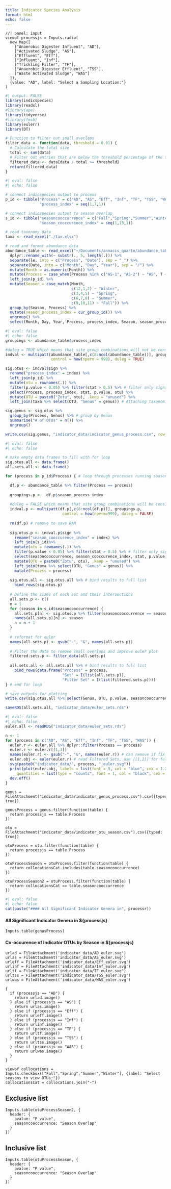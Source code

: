 ```yaml
---
title: Indicator Species Analysis
format: html
echo: false
---
```


```ojs
//| panel: input
viewof processjs = Inputs.radio(
  new Map([
    ["Anaerobic Digester Influent", "AD"], 
    ["Activated Sludge", "AS"], 
    ["Effluent", "Eff"], 
    ["Influent", "Inf"], 
    ["Trickling Filter", "TF"], 
    ["Anaerobic Digester Effluent", "TSS"], 
    ["Waste Activated Sludge", "WAS"]
  ]),
  {value: "AD", label: "Select a Sampling Location:"}
)
```

```r
#| output: FALSE
library(indicspecies)
library(readxl)
#library(ape)
library(tidyverse)
#library(fmsb)
library(eulerr)
library(DT)

# Function to filter out small overlaps
filter_data <- function(data, threshold = 0.01) {
  # Calculate the total size
  total <- sum(data)
  # Filter out entries that are below the threshold percentage of the total size
  filtered_data <- data[data / total >= threshold]
  return(filtered_data)
}
```

```r
#| eval: false
#| echo: false

# connect indicspecies output to process
p_id <- tibble("Process" = c("AD", "AS", "Eff", "Inf", "TF", "TSS", "WAS"),
               "process_index" = seq(1,7,1))

# connect indicspecies output to season overlap
s_id <- tibble("seasoncooccurrence" = c("Fall","Spring","Summer","Winter","Fall-Spring","Fall-Summer","Fall-Winter","Spring-Summer","Spring-Winter","Summer-Winter","Fall-Spring-Summer","Fall-Spring-Winter","Fall-Summer-Winter","Spring-Summer-Winter","Fall-Spring-Summer-Winter"),
               "season_cooccurence_index" = seq(1,15,1))

# read taxonomy data
taxa <- read_excel("./tax.xlsx")

# read and format abundance data
abundance_table <- read_excel("~/Documents/annacis_quarto/abundance_table.xlsx") %>% 
  dplyr::rename_with(~ substr(., 5, length(.))) %>% 
  separate(le, into = c("Process", "Date"), sep = "_") %>% 
  separate(Date, into = c("Month", "Day", "Year"), sep = "/") %>% 
  mutate(Month = as.numeric(Month)) %>% 
  mutate(Process = case_when(Process %in% c("AS-1", "AS-2") ~ "AS", T ~ Process)) %>% 
  left_join(p_id) %>%
  mutate(Season = case_match(Month,
                             c(12,1,2) ~ "Winter",
                             c(3,4,5) ~ "Spring",
                             c(6,7,8) ~ "Summer",
                             c(9,10,11) ~ "Fall")) %>% 
  group_by(Season, Process) %>%
  mutate(season_process_index = cur_group_id()) %>%
  ungroup() %>% 
  select(Month, Day, Year, Process, process_index, Season, season_process_index, everything())
```

```r
#| eval: false
#| echo: false
groupings <- abundance_table$process_index

#duleg = TRUE which means that site group combinations will not be considered
indval <- multipatt(abundance_table[,c(8:ncol(abundance_table))], groupings, 
                    control = how(nperm = 999), duleg = TRUE) 

sig.otus <- indval$sign %>%
  rename("process_index" = index) %>% 
  left_join(p_id) %>% 
  mutate(otu = rownames(.)) %>% 
  filter(p.value < 0.05) %>% filter(stat > 0.5) %>% # filter only significant results
  select(Process, process_index, stat, p.value, otu) %>% 
  mutate(OTU = paste0("Zotu", otu), .keep = "unused") %>% 
  left_join(taxa %>% select(OTU, "Genus" = genus)) # Attaching taxonomic informaiton to indicator species

sig.genus <- sig.otus %>% 
  group_by(Process, Genus) %>% # group by Genus
  summarise("# of OTUs" = n()) %>% 
  ungroup()

write.csv(sig.genus, "indicator_data/indicator_genus_process.csv", row.names = F) # save output for plotting
```

```r
#| eval: false
#| echo: false

# make empty data frames to fill with for loop
sig.otus.all <- data.frame()
all.sets.all <- data.frame()

for (process in p_id$Process) { # loop through processes running season overlap analysis for each

  df.p <- abundance_table %>% filter(Process == process)
  
  groupings.p <-  df.p$season_process_index
  
  #duleg = FALSE which means that site group combinations will be considered
  indval.p <- multipatt(df.p[,c(8:ncol(df.p))], groupings.p, 
                         control = how(nperm=999), duleg = FALSE) 
  
  rm(df.p) # remove to save RAM
  
  sig.otus.p <- indval.p$sign %>% 
    rename("season_cooccurence_index" = index) %>% 
    left_join(s_id)%>%
    mutate(otu = rownames(.)) %>% 
    filter(p.value < 0.05) %>% filter(stat > 0.5) %>% # filter only significant results
    select(seasoncooccurrence, season_cooccurence_index, stat, p.value, otu) %>% 
    mutate(OTU = paste0("Zotu", otu), .keep = "unused") %>% 
    left_join(taxa %>% select(OTU, "Genus" = genus)) %>% 
    mutate(Process = process)
  
  sig.otus.all <- sig.otus.all %>% # bind results to full list
    bind_rows(sig.otus.p) 
  
  # Define the sizes of each set and their intersections
  all.sets.p <- c()
  n = 1
  for (season in s_id$seasoncooccurrence) {
    all.sets.p[n] <- sig.otus.p %>% filter(seasoncooccurrence == season) %>% nrow()
    names(all.sets.p)[n] <- season
    n = n + 1
  }
  
  # reformat for euler
  names(all.sets.p) <- gsub("-", "&", names(all.sets.p))
  
  # Filter the data to remove small overlaps and improve euler plot
  filtered.sets.p <- filter_data(all.sets.p)
  
  all.sets.all <- all.sets.all %>% # bind results to full list
    bind_rows(data.frame("Process" = process, 
                         "Set" = I(list(all.sets.p)),
                         "Filter Set" = I(list(filtered.sets.p))))
} # end for loop

# save outputs for plotting
write.csv(sig.otus.all %>% select(Genus, OTU, p.value, seasoncooccurrence, Process), "indicator_data/indicator_otu_season.csv", row.names = F)

saveRDS(all.sets.all, "indicator_data/euler_sets.rds")
```

```r
#| eval: false
#| echo: false
euler.all <- readRDS("indicator_data/euler_sets.rds")

n <- 1
for (process in c("AD", "AS", "Eff", "Inf", "TF", "TSS", "WAS")) {
  euler.r <- euler.all %>% dplyr::filter(Process == process)
  euler.r <- euler.r[[1,3]]
  names(euler.r) <- gsub("-", "&", names(euler.r)) # can remove if fix is implemented upon creation
  euler.obj <- euler(euler.r) # read Filtered Sets, use [[1,2]] for full Sets
  svg(paste0("indicator_data/", process, "_euler.svg"))
  print(plot(euler.obj, labels = list(font = 3, col = "blue", cex = 1.25),
     quantities = list(type = "counts", font = 1, col = "black", cex = 0.75)))
  dev.off()
}
```


```ojs
genus = FileAttachment("indicator_data/indicator_genus_process.csv").csv({typed: true})

genusProcess = genus.filter(function(table) {
  return processjs == table.Process
})

otu = FileAttachment("indicator_data/indicator_otu_season.csv").csv({typed: true})

otuProcess = otu.filter(function(table) {
  return processjs == table.Process
})

otuProcessSeason = otuProcess.filter(function(table) {
  return collocationsCat.includes(table.seasoncooccurrence)
})

otuProcessSeason2 = otuProcess.filter(function(table) {
  return collocationsCat == table.seasoncooccurrence
})
```

```r
#| eval: false
#| echo: false
cat(paste("#### All Significant Indicator Genera in", processr))
```

#### All Significant Indicator Genera in ${processjs}
```ojs
Inputs.table(genusProcess)
```

#### Co-occurence of Indicator OTUs by Season in ${processjs}
```ojs
urlad = FileAttachment('indicator_data/AD_euler.svg')
urlas = FileAttachment('indicator_data/AS_euler.svg')
urleff = FileAttachment('indicator_data/Eff_euler.svg')
urlinf = FileAttachment('indicator_data/Inf_euler.svg')
urltf = FileAttachment('indicator_data/TF_euler.svg')
urltss = FileAttachment('indicator_data/TSS_euler.svg')
urlwas = FileAttachment('indicator_data/WAS_euler.svg')

{
  if (processjs == "AD") {
    return urlad.image()
  } else if (processjs == "AS") {
    return urlas.image()
  } else if (processjs == "Eff") {
    return urleff.image()
  } else if (processjs == "Inf") {
    return urlinf.image()
  } else if (processjs == "TF") {
    return urltf.image()
  } else if (processjs == "TSS") {
    return urltss.image()
  } else if (processjs == "WAS") {
    return urlwas.image()
  }
}

```


```ojs
viewof collocations = Inputs.checkbox(["Fall","Spring","Summer","Winter"], {label: "Select seasons to view OTUs:"})
collocationsCat = collocations.join("-")
```

::: {.panel-tabset}

## Exclusive list
```ojs
Inputs.table(otuProcessSeason2, {
  header: {
    pvalue: "P value",
    seasoncooccurrence: "Season Overlap"
  }
})
```

## Inclusive list
```ojs
Inputs.table(otuProcessSeason, {
  header: {
    pvalue: "P value",
    seasoncooccurrence: "Season Overlap"
  }
})
```

:::


